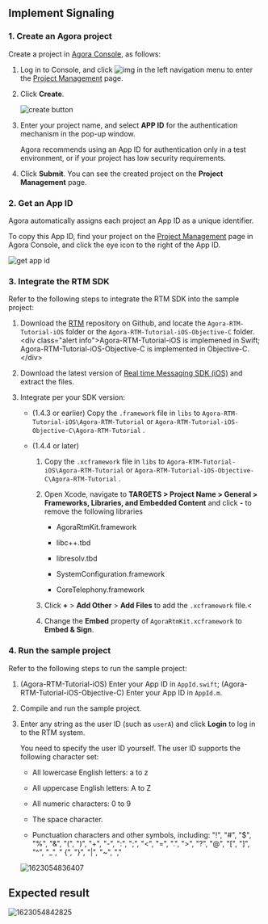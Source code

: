 <PlatformWrapper platform="ios">
        
## Implement Signaling

### 1. Create an Agora project

Create a project in [Agora Console](https://console.agora.io/), as follows:

1.  Log in to Console, and click ![img](https://web-cdn.agora.io/docs-files/1594283671161) in the left navigation menu to enter the [Project Management](https://dashboard.agora.io/projects) page.

2.  Click **Create**.

    ![create button](https://web-cdn.agora.io/docs-files/1594949127367)

3.  Enter your project name, and select **APP ID** for the authentication mechanism in the pop-up window.

    Agora recommends using an App ID for authentication only in a test environment, or if your project has low security requirements.

4.  Click **Submit**. You can see the created project on the **Project Management** page.

### 2. Get an App ID

Agora automatically assigns each project an App ID as a unique identifier.

To copy this App ID, find your project on the [Project Management](https://dashboard.agora.io/projects) page in Agora Console, and click the eye icon to the right of the App ID.

![get app id](https://web-cdn.agora.io/docs-files/1602646621028)

### 3. Integrate the RTM SDK

Refer to the following steps to integrate the RTM SDK into the sample project:

1.  Download the [RTM](https://github.com/AgoraIO/RTM) repository on Github, and locate the `Agora-RTM-Tutorial-iOS` folder or the `Agora-RTM-Tutorial-iOS-Objective-C` folder.
    &lt;div class="alert info"&gt;Agora-RTM-Tutorial-iOS is implemened in Swift; Agora-RTM-Tutorial-iOS-Objective-C is implemented in Objective-C.&lt;/div&gt;

2.  Download the latest version of [Real time Messaging SDK (iOS)]({rootdir}/{local_product}/reference/downloads.html) and extract the files.

3.  Integrate per your SDK version:

    -   (1.4.3 or earlier) Copy the `.framework` file in `libs` to `Agora-RTM-Tutorial-iOS\Agora-RTM-Tutorial` or `Agora-RTM-Tutorial-iOS-Objective-C\Agora-RTM-Tutorial` .

    -   (1.4.4 or later)

        1.  Copy the `.xcframework` file in `libs` to `Agora-RTM-Tutorial-iOS\Agora-RTM-Tutorial` or `Agora-RTM-Tutorial-iOS-Objective-C\Agora-RTM-Tutorial` .

        2.  Open Xcode, navigate to **TARGETS &gt; Project Name &gt; General &gt; Frameworks, Libraries, and Embedded Content** and click **-** to remove the following libraries

            -   AgoraRtmKit.framework

            -   libc++.tbd

            -   libresolv.tbd

            -   SystemConfiguration.framework

            -   CoreTelephony.framework

        3.  Click **+** &gt; **Add Other** &gt; **Add Files** to add the `.xcframework` file.&lt;

        4.  Change the **Embed** property of `AgoraRtmKit.xcframework` to **Embed & Sign**.

### 4. Run the sample project

Refer to the following steps to run the sample project:

1.  (Agora-RTM-Tutorial-iOS) Enter your App ID in `AppId.swift`; (Agora-RTM-Tutorial-iOS-Objective-C) Enter your App ID in `AppId.m`.

2.  Compile and run the sample project.

3.  Enter any string as the user ID (such as `userA`) and click **Login** to log in to the RTM system.

    You need to specify the user ID yourself. The user ID supports the following character set:

    -   All lowercase English letters: a to z

    -   All uppercase English letters: A to Z

    -   All numeric characters: 0 to 9

    -   The space character.

    -   Punctuation characters and other symbols, including: "!", "#", "$", "%", "&", "(", ")", "+", "-", ":", ";", "&lt;", "=", ".", "&gt;", "?", "@", "[", "]", "^", "_", " {", "}", "\|", "\~", ","

    ![1623054836407](https://web-cdn.agora.io/docs-files/1623054836407)

## Expected result

![1623054842825](https://web-cdn.agora.io/docs-files/1623054842825)
</PlatformWrapper>
